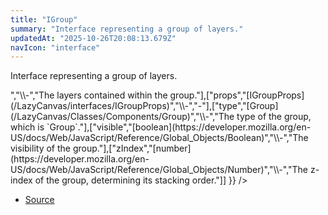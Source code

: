 ```yaml
---
title: "IGroup"
summary: "Interface representing a group of layers."
updatedAt: "2025-10-26T20:08:13.679Z"
navIcon: "interface"
---
```



Interface representing a group of layers.

<Table data={{ headers: [{"content":"Property","key":"property","sortable":true},{"content":"Type","key":"type","sortable":true},{"content":"Value","key":"value","sortable":true},{"content":"Description","key":"description"}], rows: [["id","[string](https://developer.mozilla.org/en-US/docs/Web/JavaScript/Reference/Global_Objects/String)","\\-","The unique identifier of the group."],["layers","Array\\<AnyLayer\\>","\\-","The layers contained within the group."],["props","[IGroupProps](/LazyCanvas/interfaces/IGroupProps)","\\-","-"],["type","[Group](/LazyCanvas/Classes/Components/Group)","\\-","The type of the group, which is `Group`."],["visible","[boolean](https://developer.mozilla.org/en-US/docs/Web/JavaScript/Reference/Global_Objects/Boolean)","\\-","The visibility of the group."],["zIndex","[number](https://developer.mozilla.org/en-US/docs/Web/JavaScript/Reference/Global_Objects/Number)","\\-","The z-index of the group, determining its stacking order."]] }} />


- [Source](https://github.com/NMMTY/LazyCanvas/blob/ba3e53b2fefc78794f94d50b21443818f2774649/packages/lazycanvas/src/structures/components/Group.ts#L10)